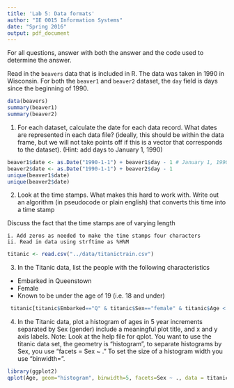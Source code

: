 ```yaml
---
title: 'Lab 5: Data formats'
author: "IE 0015 Information Systems"
date: "Spring 2016"
output: pdf_document
---
```


For all questions, answer with both the answer and the code used to determine the answer.

Read in the `beavers` data that is included in R.  The data was taken in 1990 in Wisconsin. For both the `beaver1` and `beaver2` dataset, the `day` field is days since the beginning of 1990.

```r
data(beavers)
summary(beaver1)
summary(beaver2)
```

1.  For each dataset, calculate the date for each data record. What dates are represented in each data file? (ideally, this should be within the data frame, but we will not take points off if this is a vector that corresponds to the dataset). (Hint:  add days to January 1, 1990)

```r
beaver1$date <- as.Date("1990-1-1") + beaver1$day - 1 # January 1, 1990 should be 0 days
beaver2$date <- as.Date("1990-1-1") + beaver2$day - 1
unique(beaver1$date)
unique(beaver2$date)
```

2.  Look at the time stamps. What makes this hard to work with. Write out an algorithm (in pseudocode or plain english) that converts this time into a time stamp

Discuss the fact that the time stamps are of varying length

    i. Add zeros as needed to make the time stamps four characters
    ii. Read in data using strftime as %H%M


```r
titanic <- read.csv("../data/titanictrain.csv")
```

3.  In the Titanic data, list the people with the following characteristics
  -  Embarked in Queenstown
  -  Female
  -  Known to be under the age of 19 (i.e. 18 and under)
  
```r
 titanic[titanic$Embarked=="Q" & titanic$Sex=="female" & titanic$Age < 19 & !is.na(titanic$Age),"Name"]
```

4.  In the Titanic data, plot a histogram of ages in 5 year increments separated by Sex (gender) include a meaningful plot title, and x and y axis labels. Note: Look at the help file for qplot. You want to use the titanic data set, the geometry is "histogram", to separate histograms by Sex, you use "facets = Sex ~ ."  To set the size of a histogram width you use "binwidth=".

```r
library(ggplot2)
qplot(Age, geom="histogram", binwidth=5, facets=Sex ~ ., data = titanic, main="Age of Titanic passengers by gender", xlab="Number of passengers", ylab="Age")
```